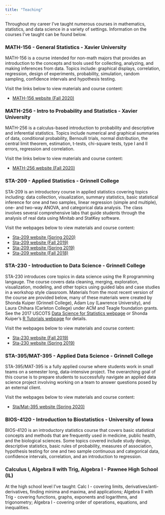 ```yaml
---
title: "Teaching"
---
```


Throughout my career I've taught numerous courses in mathematics, statistics, and data science in a variety of settings.  Information on the courses I've taught can be found below.

### MATH-156 - General Statistics - Xavier University

MATH-156 is a course intended for non-math majors that provides an introduction to the concepts and tools used for collecting, analyzing, and making inferences from data. Topics include: graphical displays, correlation, regression, design of experiments, probability, simulation, random sampling, confidence intervals and hypothesis testing.

Visit the links below to view materials and course content:

- [MATH-156 website (Fall 2020)](m156f20.html)

### MATH-256 - Intro to Probability and Statistics - Xavier University

MATH-256 is a calculus-based introduction to probability and descriptive and inferential statistics. Topics include numerical and graphical summaries of data, conditional probability, Bernoulli trials, normal distribution, the central limit theorem, estimation, t-tests, chi-square tests, type I and II errors, regression and correlation.

Visit the links below to view materials and course content:

- [MATH-256 website (Fall 2020)](m256f20.html)

### STA-209 - Applied Statistics - Grinnell College

STA-209 is an introductory course in applied statistics covering topics including: data collection, visualization, summary statistics, basic statistical inference for one and two samples, linear regression (simple and multiple), one- and two-way ANOVA, and categorical data analysis.  The class involves several comprehensive labs that guide students through the analysis of real data using Minitab and StatKey software. 

Visit the webpages below to view materials and course content:

- [Sta-209 website (Spring 2020)](sta209s20.html)
- [Sta-209 website (Fall 2019)](sta209f19.html)
- [Sta-209 website (Spring 2019)](sta209s19.html)
- [Sta-209 website (Fall 2018)](sta209f18.html)

### STA-230 - Introduction to Data Science - Grinnell College

STA-230 introduces core topics in data science using the R programming langauge. The course covers data cleaning, merging, exploration, visualization, modeling, and other topics using guided labs and case studies in a workshop style classroom.  Materials from the most recent version of the course are provided below, many of these materials were created by Shonda Kuiper (Grinnell College), Adam Loy (Lawrence University), and Laura Chihara (Carleton College) under ACM and Teagle foundation grants.  See the 2017 USCOTS [Data Science for Statistics webpage](https://ds4stats.github.io/uscots2017/) or Shonda Kuiper's [R Tutorials webpage](http://web.grinnell.edu/individuals/kuipers/stat2labs/RTutorials.html) for details.

Visit the webpages below to view materials and course content:

- [Sta-230 website (Fall 2019)](sta230f19.html)
- [Sta-230 website (Spring 2019)](sta230s19.html)

### STA-395/MAT-395 - Applied Data Science - Grinnell College

STA-395/MAT-395 is a fully applied course where students work in small teams on a semester long, data-intensive project.  The overarching goal of this course is to prepare students to successfully navigate an applied data science project involving working on a team to answer questions posed by an external client.

Visit the webpages below to view materials and course content:

- [Sta/Mat-395 website (Spring 2020)](sta395s20.html)

### BIOS-4120 - Introduction to Biostatistics - University of Iowa

BIOS-4120 is an introductory statistics course that covers basic statistical concepts and methods that are frequently used in medicine, public health, and the biological sciences.  Some topics covered include study design, descriptive statistics, basic rules of probability, measures of association, hypothesis testing for one and two sample continuous and categorical data, confidence intervals, correlation, and an introduction to regression.

### Calculus I, Algebra II with Trig, Algebra I - Pawnee High School (IL)

At the high school level I've taught: Calc I - covering limits, derivatives/anti-derivatives, finding minima and maxima, and applications; Algebra II with Trig - covering functions, graphs, exponents and logarithms, and trigonometry; Algebra I - covering order of operations, equations, and inequalities. 